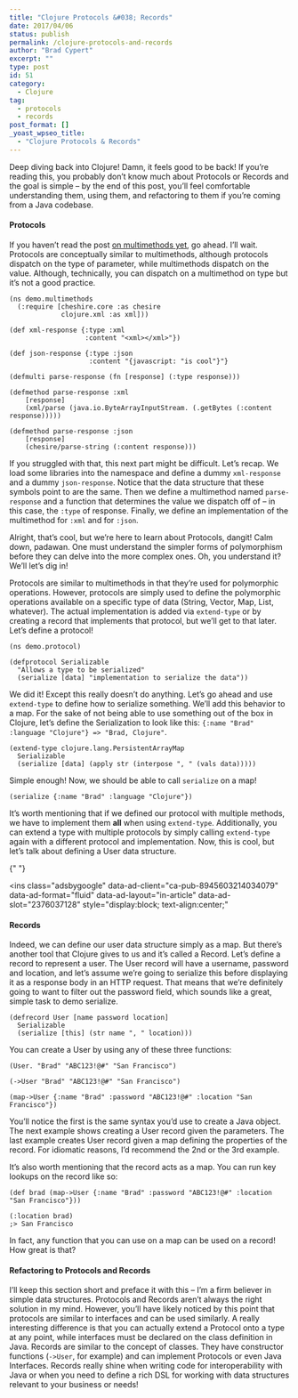 ```yaml
---
title: "Clojure Protocols &#038; Records"
date: 2017/04/06
status: publish
permalink: /clojure-protocols-and-records
author: "Brad Cypert"
excerpt: ""
type: post
id: 51
category:
  - Clojure
tag:
  - protocols
  - records
post_format: []
_yoast_wpseo_title:
  - "Clojure Protocols & Records"
---
```


Deep diving back into Clojure! Damn, it feels good to be back! If you’re reading this, you probably don’t know much about Protocols or Records and the goal is simple – by the end of this post, you’ll feel comfortable understanding them, using them, and refactoring to them if you’re coming from a Java codebase.

#### Protocols

If you haven’t read the post [on multimethods yet](http://www.bradcypert.com/mighty-morphing-multimethods/), go ahead. I’ll wait. Protocols are conceptually similar to multimethods, although protocols dispatch on the type of parameter, while multimethods dispatch on the value. Although, technically, you can dispatch on a multimethod on type but it’s not a good practice.

```
(ns demo.multimethods
  (:require [cheshire.core :as chesire
             clojure.xml :as xml]))

(def xml-response {:type :xml
                   :content "<xml></xml>"})

(def json-response {:type :json
                    :content "{javascript: "is cool"}"}

(defmulti parse-response (fn [response] (:type response)))

(defmethod parse-response :xml
    [response]
    (xml/parse (java.io.ByteArrayInputStream. (.getBytes (:content response)))))

(defmethod parse-response :json
    [response]
    (chesire/parse-string (:content response)))

```

If you struggled with that, this next part might be difficult. Let’s recap. We load some libraries into the namespace and define a dummy `xml-response` and a dummy `json-response`. Notice that the data structure that these symbols point to are the same. Then we define a multimethod named `parse-response` and a function that determines the value we dispatch off of – in this case, the `:type` of response. Finally, we define an implementation of the multimethod for `:xml` and for `:json`.

Alright, that’s cool, but we’re here to learn about Protocols, dangit! Calm down, padawan. One must understand the simpler forms of polymorphism before they can delve into the more complex ones. Oh, you understand it? We’ll let’s dig in!

Protocols are similar to multimethods in that they’re used for polymorphic operations. However, protocols are simply used to define the polymorphic operations available on a specific type of data (String, Vector, Map, List, whatever). The actual implementation is added via `extend-type` or by creating a record that implements that protocol, but we’ll get to that later. Let’s define a protocol!

```
(ns demo.protocol)

(defprotocol Serializable
  "Allows a type to be serialized"
  (serialize [data] "implementation to serialize the data"))

```

We did it! Except this really doesn’t do anything. Let’s go ahead and use `extend-type` to define how to serialize something. We’ll add this behavior to a map. For the sake of not being able to use something out of the box in Clojure, let’s define the Serialization to look like this: `{:name "Brad" :language "Clojure"} => "Brad, Clojure"`.

```
(extend-type clojure.lang.PersistentArrayMap
  Serializable
  (serialize [data] (apply str (interpose ", " (vals data)))))

```

Simple enough! Now, we should be able to call `serialize` on a map!

```
(serialize {:name "Brad" :language "Clojure"})

```

It’s worth mentioning that if we defined our protocol with multiple methods, we have to implement them **all** when using `extend-type`. Additionally, you can extend a type with multiple protocols by simply calling `extend-type` again with a different protocol and implementation. Now, this is cool, but let’s talk about defining a User data structure.

<script async="" src="//pagead2.googlesyndication.com/pagead/js/adsbygoogle.js"></script>{" "}

<ins
  class="adsbygoogle"
  data-ad-client="ca-pub-8945603214034079"
  data-ad-format="fluid"
  data-ad-layout="in-article"
  data-ad-slot="2376037128"
  style="display:block; text-align:center;"
></ins>
<script>(adsbygoogle = window.adsbygoogle || []).push({});</script>

#### Records

Indeed, we can define our user data structure simply as a map. But there’s another tool that Clojure gives to us and it’s called a Record. Let’s define a record to represent a user. The User record will have a username, password and location, and let’s assume we’re going to serialize this before displaying it as a response body in an HTTP request. That means that we’re definitely going to want to filter out the password field, which sounds like a great, simple task to demo serialize.

```
(defrecord User [name password location]
  Serializable
  (serialize [this] (str name ", " location)))

```

You can create a User by using any of these three functions:

```
(User. "Brad" "ABC123!@#" "San Francisco")

(->User "Brad" "ABC123!@#" "San Francisco")

(map->User {:name "Brad" :password "ABC123!@#" :location "San Francisco"})

```

You’ll notice the first is the same syntax you’d use to create a Java object. The next example shows creating a User record given the parameters. The last example creates User record given a map defining the properties of the record. For idiomatic reasons, I’d recommend the 2nd or the 3rd example.

It’s also worth mentioning that the record acts as a map. You can run key lookups on the record like so:

```
(def brad (map->User {:name "Brad" :password "ABC123!@#" :location "San Francisco"}))

(:location brad)
;> San Francisco

```

In fact, any function that you can use on a map can be used on a record! How great is that?

#### Refactoring to Protocols and Records

I’ll keep this section short and preface it with this – I’m a firm believer in simple data structures. Protocols and Records aren’t always the right solution in my mind. However, you’ll have likely noticed by this point that protocols are similar to interfaces and can be used similarly. A really interesting difference is that you can actually extend a Protocol onto a type at any point, while interfaces must be declared on the class definition in Java. Records are similar to the concept of classes. They have constructor functions (`->User`, for example) and can implement Protocols or even Java Interfaces. Records really shine when writing code for interoperability with Java or when you need to define a rich DSL for working with data structures relevant to your business or needs!

